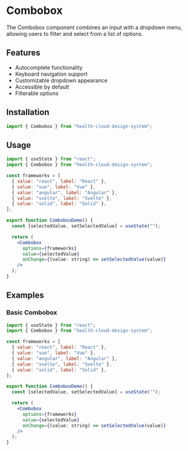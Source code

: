 # Combobox

The Combobox component combines an input with a dropdown menu, allowing users to filter and select from a list of options.

## Features

- Autocomplete functionality
- Keyboard navigation support
- Customizable dropdown appearance
- Accessible by default
- Filterable options

## Installation

```jsx
import { Combobox } from "health-cloud-design-system";
```

## Usage

```jsx
import { useState } from "react";
import { Combobox } from "health-cloud-design-system";

const frameworks = [
  { value: "react", label: "React" },
  { value: "vue", label: "Vue" },
  { value: "angular", label: "Angular" },
  { value: "svelte", label: "Svelte" },
  { value: "solid", label: "Solid" },
];

export function ComboboxDemo() {
  const [selectedValue, setSelectedValue] = useState("");

  return (
    <Combobox
      options={frameworks}
      value={selectedValue}
      onChange={(value: string) => setSelectedValue(value)}
    />
  );
}
```

## Examples

### Basic Combobox

```jsx
import { useState } from "react";
import { Combobox } from "health-cloud-design-system";

const frameworks = [
  { value: "react", label: "React" },
  { value: "vue", label: "Vue" },
  { value: "angular", label: "Angular" },
  { value: "svelte", label: "Svelte" },
  { value: "solid", label: "Solid" },
];

export function ComboboxDemo() {
  const [selectedValue, setSelectedValue] = useState("");

  return (
    <Combobox
      options={frameworks}
      value={selectedValue}
      onChange={(value: string) => setSelectedValue(value)}
    />
  );
}
```
